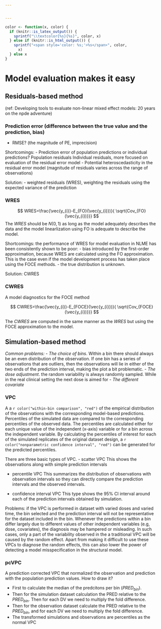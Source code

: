 ```yaml
---


---
```

```r
color <- function(x, color) {
  if (knitr::is_latex_output()) {
    sprintf("\\textcolor{%s}{%s}", color, x)
  } else if (knitr::is_html_output()) {
    sprintf("<span style='color: %s;'>%s</span>", color,
      x)
  } else x
}
```

# Model evaluation makes it easy

## Residuals-based method

 (ref: Developing tools to evaluate non-linear mixed effect models: 20 years on the npde adventure)
 
### Prediction error (difference between the true value and the prediction, bias)
-	RMSE? (the magnitude of PE, imprecision)

Shortcomings:
	  - Prediction error of population predictions or individual predictions?
      Population residuals
      Individual residuals, more focused on evaluation of the residual error model
    - Potential heteroscedasticity in the residual error model (magnitude of residuals varies across the range of observations)
    
Solution: 
  -	weighted residuals (WRES), weighting the residuals using the expected variance of the prediction

### WRES
  
$$
   WRES=\frac{\vec{y_{i}}-E_{FO}(\vec{y_{i}})}{ \sqrt{Cov_{FO}(\vec{y_{i})}}}
$$
The $WRES$ should be $N(0,1)$ as long as the model adequately describes the data and the model linearlization using FO is adequate to describe the model.

Shortcomings: the performance of WRES for model evaluation in NLME has been consistently shown to be poor:
- bias introduced by the first-order approximation, because WRES are calculated using the FO approximation. This is the case even if the model development process has taken place using the FOCE methods.
- the true distribution is unknown.

Solution: CWRES

### CWRES

A model diagnostics for the FOCE method

$$
   CWRES=\frac{\vec{y_{i}}-E_{FOCE}(\vec{y_{i}})}{ \sqrt{Cov_{FOCE}(\vec{y_{i})}}}
$$

The $CWRES$ are computed in the same manner as the $WRES$ but using the FOCE approximation to the model.

## Simulation-based method

*Common problems:*
- *The choice of bins*. Within a bin there should always be an even distribution of the observation. If one bin has a series of observations that are outliers, then the observations will lie in either of the two ends of the prediction interval, making the plot a bit problematic.
- *The dose adjustment*. the random variability is always randomly sampled. While in the real clinical setting the next dose is aimed for
- *The different covariate*

### VPC

A a `r color("within-bin comparison", "red")` of the empirical distribution of the observations with the corresponding model-based predictions. Percentiles of the simulated data are compared to the corresponding percentiles of the observed data. The percentiles are calculated either for each unique value of the independent (x-axis) variable or for a bin across the independent variable. By calculating the percentiles of interest for each of the simulated replicates of the original dataset design, a `r color("nonparametric confidence interval", "red")` can be generated for the predicted percentiles. 

There are three basic types of VPC.
- scatter VPC
This shows the observations along with simple prediction intervals

- percentile VPC
This summarizes the distribution of observations with observation intervals so they can directly compare the prediction intervals and the observed intervals.

- confidence interval VPC
This type shows the 95% CI interval around each of the prediction intervals obtained by simulation.

Problems: if the VPC is performed in dataset with varied doses and varied time, the bin selected and the prediction interval will not be representative for the dataset included in the bin. Whenever the predictions within a bin differ largely due to different values of other independent variables (e.g, dose, covariates), the diagnosis may be hampered or misleading. In such cases, only a part of the variability observed in the a traditional VPC will be caused by the random effect. Apart from making it difficult to use these VPCs to diagnose the random effects, this can also lower the power of detecting a model misspecification in the structural model.

### pcVPC

A prediction corrected VPC that normalized the observation and prediction with the population prediction values. How to draw it?

- First to calculate the median of the predcitons per bin ($PRED_{bin}$).
- Then for the simulation dataset calculation the PRED relative to the $PRED_{bin}$. Then for each DV we need to multiply the fold difference.
- Then for the observation dataset calculate the PRED relative to the $PRED_{bin}$, and for each DV we need to multiply the fold difference.
- The transformed simulations and observations are percentiles as the normal VPC
